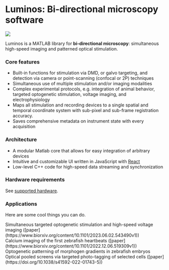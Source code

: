 # Luminos: Bi-directional microscopy software


![](/luminos.png)

Luminos is a MATLAB library for **bi-directional microscopy**: simultaneous high-speed imaging and patterned optical stimulation.

### Core features

- Built-in functions for stimulation via DMD, or galvo targeting, and detection via camera or point-scanning (confocal or 2P) techniques
- Simultaneous use of multiple stimulation and/or imaging modalities
- Complex experimental protocols, e.g. integration of animal behavior, targeted optogenetic stimulation, voltage imaging, and electrophysiology
- Maps all stimulation and recording devices to a single spatial and temporal coordinate system with sub-pixel and sub-frame registration accuracy.
- Saves comprehensive metadata on instrument state with every acquisition

### Architecture

- A modular Matlab core that allows for easy integration of arbitrary devices
- Intuitive and customizable UI written in JavaScript with [React](https://react.dev/)
- Low-level C++ code for high-speed data streaming and synchronization

### Hardware requirements

See [supported hardware](/supported-devices).

### Applications

Here are some cool things you can do.

<Cards>
  <Cards.Block>
    <Cards.Image src="/opto-dendrites.gif" />
    <div>
      Simultaneous targeted optogenetic stimulation and high-speed voltage
      imaging
      ([paper](https://www.biorxiv.org/content/10.1101/2023.06.02.543490v1))
    </div>
  </Cards.Block>
  <Cards.Block>
    <Cards.Image src="/heartbeats.gif" />
    <div>
      Calcium imaging of the first zebrafish heartbeats
      ([paper](https://www.biorxiv.org/content/10.1101/2022.12.06.519309v1))
    </div>
  </Cards.Block>
  <Cards.Block>
    <Cards.Image src="/OptoNodal.png" />
    <div>
      Optogenetic patterning of morphogen gradients in zebrafish embryos
    </div>
  </Cards.Block>
  <Cards.Block>
    <Cards.Image src="/OPS.png" />
    <div>
      Optical pooled screens via targeted photo-tagging of selected cells
      ([paper](https://doi.org/10.1038/s41592-022-01743-5))
    </div>
  </Cards.Block>
</Cards>
